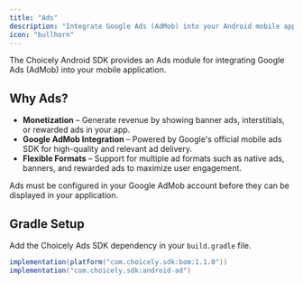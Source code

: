 ```yaml
---
title: "Ads"
description: "Integrate Google Ads (AdMob) into your Android mobile application"
icon: "bullhorn"
---
```


The Choicely Android SDK provides an Ads module for integrating Google Ads (AdMob) into your mobile application.

## Why Ads?

- **Monetization** – Generate revenue by showing banner ads, interstitials, or rewarded ads in your app.
- **Google AdMob Integration** – Powered by Google's official mobile ads SDK for high-quality and relevant ad delivery.
- **Flexible Formats** – Support for multiple ad formats such as native ads, banners, and rewarded ads to maximize user engagement.

<Note>
Ads must be configured in your Google AdMob account before they can be displayed in your application.
</Note>

## Gradle Setup

Add the Choicely Ads SDK dependency in your `build.gradle` file.

```gradle
implementation(platform("com.choicely.sdk:bom:1.1.0"))
implementation("com.choicely.sdk:android-ad")
```
